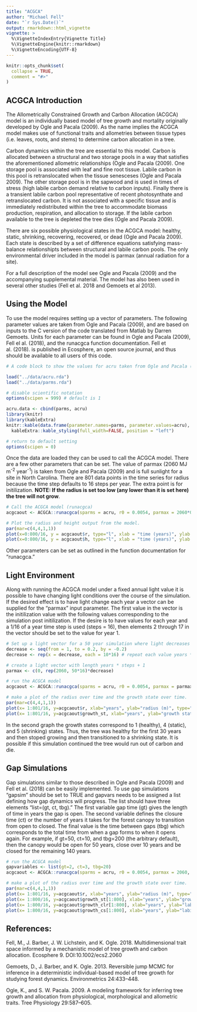 ```yaml
---
title: "ACGCA"
author: "Michael Fell"
date: "`r Sys.Date()`"
output: rmarkdown::html_vignette
vignette: >
  %\VignetteIndexEntry{Vignette Title}
  %\VignetteEngine{knitr::rmarkdown}
  %\VignetteEncoding{UTF-8}
---
```


```r
knitr::opts_chunk$set(
  collapse = TRUE,
  comment = "#>"
)
```

## ACGCA Introduction
The Allometrically Constrained Growth and Carbon Allocation (ACGCA) model is an individually based model of tree growth and mortality originally developed by Ogle and Pacala (2009). As the name implies the ACGCA model makes use of functional traits and allometries between tissue types (i.e. leaves, roots, and stems) to determine carbon allocation in a tree. 

Carbon dynamics within the tree are essential to this model. Carbon is allocated between a structural and two storage pools in a way that satisfies the aforementioned allometric relationships (Ogle and Pacala (2009). One storage pool is associated with leaf and fine root tissue. Labile carbon in this pool is retranslocated when the tissue senesceses (Ogle and Pacala 2009). The other storage pool is in the sapwood and is used in times of stress (high labile carbon demand relative to carbon inputs). Finally there is a transient labile carbon pool representative of recent photosynthate and retranslocated carbon. It is not associated with a specific tissue and is immediately redistributed within the tree to accommodate biomass production, respiration, and allocation to storage. If the labile carbon available to the tree is depleted the tree dies (Ogle and Pacala 2009).

There are six possible physiological states in the ACGCA model: healthy, static, shrinking, recovering, recovered, or dead (Ogle and Pacala 2009). Each state is described by a set of difference equations satisfying mass-balance relationshipts between structural and labile carbon pools. The only environmental driver included in the model is parmax (annual radiation for a site). 

For a full description of the model see Ogle and Pacala (2009) and the accompanying supplemental material. The model has also been used in several other studies (Fell et al. 2018 and Gemoets et al 2013).

## Using the Model
To use the model requires setting up a vector of parameters. The following parameter values are taken from Ogle and Pacala (2009), and are based on inputs to the C version of the code translated from Matlab by Darren Gemoets. Units for each parameter can be found in Ogle and Pacala (2009), Fell el al. (2018), and the runacgca function documentation. Fell et al. (2018). is published in Ecosphere, an open source journal, and thus should be available to all users of this code.

```r
# A code block to show the values for acru taken from Ogle and Pacala (2009)

load("../data/acru.rda")
load("../data/parms.rda")

# disable scientific notation
options(scipen = 999) # default is 1

acru.data <- cbind(parms, acru)
library(knitr)
library(kableExtra)
knitr::kable(data.frame(parameter.names=parms, parameter.values=acru), "html") %>%
  kableExtra::kable_styling(full_width=FALSE, position = "left")

# return to default setting
options(scipen = 0)
```

Once the data are loaded they can be used to call the ACGCA model. There are a few other parameters that can be set. The value of parmax (2060 MJ m^-2^ year^-1^) is taken from Ogle and Pacala (2009) and is full sunlight for a site in North Carolina. There are 801 data points in the time series for radius because the time step defaults to 16 steps per year. The extra point is for initilization. **NOTE: If the radius is set too low (any lower than it is set here) the tree will not grow**.

```r
# Call the ACGCA model (runacgca)
acgcaout <- ACGCA::runacgca(sparms = acru, r0 = 0.0054, parmax = 2060*0.5, years = 50, fulloutput = FALSE)

# Plot the radius and height output from the model.
par(mar=c(4,4,1,1))
plot(x=0:800/16, y = acgcaout$r, type="l", xlab = "time (years)", ylab = "radius (m)")
plot(x=0:800/16, y = acgcaout$h, type="l", xlab = "time (years)", ylab = "height (m)")
```

Other parameters can be set as outlined in the function documentation for "runacgca."

## Light Environment
Along with running the ACGCA model under a fixed annual light value it is possible to have changing light conditions over the course of the simulation. If the desired effect is to have light change each year a vector can be supplied for the "parmax" input parameter. The first value in the vector is the initilization value with the following values corresponding to the simulation post initilization. If the desire is to have values for each year and a 1/16 of a year time step is used (steps = 16), then elements 2 through 17 in the vector should be set to the value for year 1. 

```r
# Set up a light vector for a 50 year simulation where light decreases 10% per decade
decrease <- seq(from = 1, to = 0.2, by = -0.2)
decrease <- rep(x = decrease, each = 10*16) # repeat each value years * steps times

# create a light vector with length years * steps + 1
parmax <- c(0, rep(2060, 50*16)*decrease)

# run the ACGCA model
acgcaout <- ACGCA::runacgca(sparms = acru, r0 = 0.0054, parmax = parmax, years = 50, steps = 16, fulloutput = FALSE)

# make a plot of the radius over time and the growth state over time.
par(mar=c(4,4,1,1))
plot(x= 1:801/16, y=acgcaout$r, xlab="years", ylab="radius (m)", type="l")
plot(x= 1:801/16, y=acgcaout$growth_st, xlab="years", ylab="growth state", type="l")
```

In the second graph the growth states correspond to 1 (healthy), 4 (static), and 5 (shrinking) states. Thus, the tree was healthy for the first 30 years and then stoped growing and then transitioned to a shrinking state. It is possible if this simulation continued the tree would run out of carbon and die.

## Gap Simulations
Gap simulations similar to those described in Ogle and Pacala (2009) and Fell et al. (2018) can be easily implemented. To use gap simulations "gapsim" should be set to TRUE and gapvars needs to be assigned a list defining how gap dynamics will progress. The list should have three elements "list=(gt, ct, tbg)." The first variable gap time (gt) gives the length of time in years the gap is open. The second variable defines the closure time (ct) or the number of years it takes for the forest canopy to transition from open to closed. The final value is the time between gaps (tbg) which corresponds to the total time from when a gap forms to when it opens again. For example, if gt=50, ct=10, and tbg=200 (the arbitrary default), then the canopy would be open for 50 years, close over 10 years and be closed for the remaining 140 years.

```r
# run the ACGCA model
gapvariables <- list(gt=2, ct=3, tbg=20)
acgcaout <- ACGCA::runacgca(sparms = acru, r0 = 0.0054, parmax = 2060, years = 50, steps = 16, gapvars=gapvariables, gapsim=TRUE, fulloutput = TRUE)

# make a plot of the radius over time and the growth state over time.
par(mar=c(4,4,1,1))
plot(x= 1:801/16, y=acgcaout$r, xlab="years", ylab="radius (m)", type="l")
plot(x= 1:800/16, y=acgcaout$growth_st[1:800], xlab="years", ylab="growth state", type="l")
plot(x= 1:800/16, y=acgcaout$growth_clr[1:800], xlab="years", ylab="labile carbon in leaves and fine roots (g gluc)", type="l")
plot(x= 1:800/16, y=acgcaout$growth_cs[1:800], xlab="years", ylab="labile carbon in sapwood (g gluc)", type="l")
```

## References:
Fell, M., J. Barber, J. W. Lichstein, and K. Ogle. 2018. Multidimensional trait space informed by a mechanistic model of tree growth and carbon allocation. Ecosphere 9. DOI:10.1002/ecs2.2060

Gemoets, D., J. Barber, and K. Ogle. 2013. Reversible jump MCMC for inference in a deterministic individual-based model of tree growth for studying forest dynamics. Environmetrics 24:433–448.

Ogle, K., and S. W. Pacala. 2009. A modeling framework for inferring tree growth and allocation from physiological, morphological and allometric traits. Tree Physiology 29:587–605.

